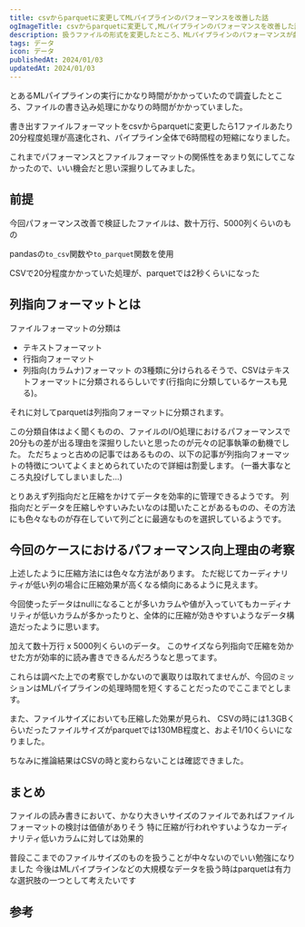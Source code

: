 ```yaml
---
title: csvからparquetに変更してMLパイプラインのパフォーマンスを改善した話
ogImageTitle: csvからparquetに変更して,MLパイプラインのパフォーマンスを改善した話
description: 扱うファイルの形式を変更したところ、MLパイプラインのパフォーマンスが劇的に改善されました。
tags: データ
icon: データ
publishedAt: 2024/01/03
updatedAt: 2024/01/03
---
```


とあるMLパイプラインの実行にかなり時間がかかっていたので調査したところ、ファイルの書き込み処理にかなりの時間がかかっていました。

書き出すファイルフォーマットをcsvからparquetに変更したら1ファイルあたり20分程度処理が高速化され、パイプライン全体で6時間程の短縮になりました。

これまでパフォーマンスとファイルフォーマットの関係性をあまり気にしてこなかったので、いい機会だと思い深掘りしてみました。

## 前提

今回パフォーマンス改善で検証したファイルは、数十万行、5000列くらいのもの

pandasの`to_csv`関数や`to_parquet`関数を使用

CSVで20分程度かかっていた処理が、parquetでは2秒くらいになった

## 列指向フォーマットとは

ファイルフォーマットの分類は

- テキストフォーマット
- 行指向フォーマット
- 列指向(カラムナ)フォーマット
の3種類に分けられるそうで、CSVはテキストフォーマットに分類されるらしいです(行指向に分類しているケースも見る)。

それに対してparquetは列指向フォーマットに分類されます。

この分類自体はよく聞くものの、ファイルのI/O処理におけるパフォーマンスで20分もの差が出る理由を深掘りしたいと思ったのが元々の記事執筆の動機でした。
ただちょっと古めの記事ではあるものの、以下の記事が列指向フォーマットの特徴についてよくまとめられていたので詳細は割愛します。
(一番大事なところ丸投げしてしまいました…)

<EmbedLink url="https://engineer.retty.me/entry/columnar-storage-format" />

とりあえず列指向だと圧縮をかけてデータを効率的に管理できるようです。
列指向だとデータを圧縮しやすいみたいなのは聞いたことがあるものの、その方法にも色々なものが存在していて列ごとに最適なものを選択しているようです。

## 今回のケースにおけるパフォーマンス向上理由の考察

上述したように圧縮方法には色々な方法があります。
ただ総じてカーディナリティが低い列の場合に圧縮効果が高くなる傾向にあるように見えます。

今回使ったデータはnullになることが多いカラムや値が入っていてもカーディナリティが低いカラムが多かったりと、全体的に圧縮が効きやすいようなデータ構造だったように思います。

加えて数十万行 x 5000列くらいのデータ。
このサイズなら列指向で圧縮を効かせた方が効率的に読み書きできるんだろうなと思ってます。

これらは調べた上での考察でしかないので裏取りは取れてませんが、今回のミッションはMLパイプラインの処理時間を短くすることだったのでここまでとします。

また、ファイルサイズにおいても圧縮した効果が見られ、
CSVの時には1.3GBくらいだったファイルサイズがparquetでは130MB程度と、およそ1/10くらいになりました。

ちなみに推論結果はCSVの時と変わらないことは確認できました。

## まとめ

ファイルの読み書きにおいて、かなり大きいサイズのファイルであればファイルフォーマットの検討は価値がありそう
特に圧縮が行われやすいようなカーディナリティ低いカラムに対しては効果的

普段ここまでのファイルサイズのものを扱うことが中々ないのでいい勉強になりました
今後はMLパイプラインなどの大規模なデータを扱う時はparquetは有力な選択肢の一つとして考えたいです

## 参考

<EmbedLink url="https://engineer.retty.me/entry/columnar-storage-format" />
